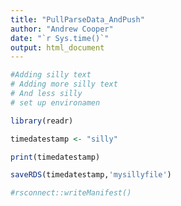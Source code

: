 ```yaml
---
title: "PullParseData_AndPush"
author: "Andrew Cooper"
date: "`r Sys.time()`"
output: html_document
---
```



```r

#Adding silly text
# Adding more silly text
# And less silly
# set up environamen

library(readr)

timedatestamp <- "silly"

print(timedatestamp)

saveRDS(timedatestamp,'mysillyfile')

#rsconnect::writeManifest()


```
